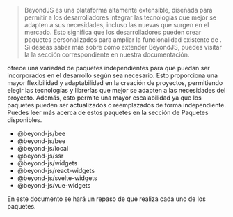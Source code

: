 
<DocHeader pretitle="Basics" title="Paquetes de BeyondJS" />

> BeyondJS es una plataforma altamente extensible, diseñada para permitir a los desarrolladores integrar las tecnologías
> que mejor se adapten a sus necesidades, incluso las nuevas que surgen en el mercado. Esto significa que los
> desarrolladores pueden crear paquetes personalizados para ampliar la funcionalidad existente de <BeyondJS/>.
> Si deseas saber más sobre cómo extender BeyondJS, puedes visitar
> la <Link href="/docs/foundations/extend"> la sección correspondiente en nuestra documentación</Link>.

<BeyondJS /> ofrece una variedad de paquetes independientes para que puedan ser incorporados en el desarrollo según sea
necesario. Esto proporciona una mayor flexibilidad y adaptabilidad en la creación de proyectos, permitiendo elegir las
tecnologías y librerías que mejor se adapten a las necesidades del proyecto. Además, esto permite una mayor
escalabilidad ya que los paquetes pueden ser actualizados o reemplazados de forma independiente. Puedes leer más acerca
de estos paquetes en la sección de Paquetes disponibles.

-   <ELink href="https://www.npmjs.com/package/@beyond-js/kernel">@beyond-js/bee</ELink>
-   <ELink href="https://www.npmjs.com/package/@beyond-js/bee">@beyond-js/bee</ELink>
-   <ELink href="https://www.npmjs.com/package/@beyond-js/local">@beyond-js/local</ELink>
-   <ELink href="https://www.npmjs.com/package/@beyond-js/ssr">@beyond-js/ssr</ELink>
-   <ELink href="https://www.npmjs.com/package/@beyond-js/widgets">@beyond-js/widgets</ELink>
-   <ELink href="https://www.npmjs.com/package/@beyond-js/react-widgets">@beyond-js/react-widgets</ELink>
-   <ELink href="https://www.npmjs.com/package/@beyond-js/svelte-widgets">@beyond-js/svelte-widgets</ELink>
-   <ELink href="https://www.npmjs.com/package/@beyond-js/vue-widgets">@beyond-js/vue-widgets</ELink>

En este documento se hará un repaso de que realiza cada uno de los paquetes.

<Title tag="h3" text="@beyond-js/kernel" />
Este paquete contiene un conjunto de funcionalidades utilitarias esenciales para desarrollar proyectos en <BeyondJS />.

<Code lang="ts">{`import {Events, routing} from '@beyond-js/kernel'`}</Code>

<Title tag="h3" text="@beyond-js/backend" />

Este paquete proporciona un servicio de backend basado en node con conexión de Websocket y soporta la ejecución de los Bridges,
una funcionalidad de BeyondJS que permite crear APIs backend y el código cliente para consumirlo con tipado de datos incluido.

<Title tag="h3" text="@beyond-js/bee" />

Este paquete mejora la experiencia de desarrollo en Node.js, ya que permite interactuar con el DevServer de <BeyondJS /> en
lugar de buscar paquetes en disco. Esto permite programar con funcionalidades de HMR (Hot Module Replacement) de forma natural
y sencilla. Además, proporciona soporte para trabajar con http imports en versiones anteriores de Node.js

<Title tag="h3" text="@beyond-js/local" />

Este paquete es utilizado para dos funciones principales:

Escucha los cambios desde el Inspector de BeyondJS y realiza carga inmediata mediante HMR de los elementos modificados.
Sirve para proyectos de backend, verificando el estado de los launchers y encendiéndolos previamente a la ejecución de la acción.
Habilita el comportamiento HMR en los proyectos realizados con <BeyondJS/>. Es una dependencia necesaria para el entorno de desarrollo.

<Title tag="h3" text="@beyond-js/ssr" />

BeyondJS implementa Server Side Rendering (SSR) mediante un servidor HTTP con tres endpoints: widget y page. Permite implementar
soluciones de SSR en proyectos web. Puedes leer más acerca de las buenas prácticas y otras formas de renderizado
en <Link href="/docs/widgets/rendering"> la sección de Renderizado con Widgets</Link>

<Title tag="h3" text="@beyond-js/widgets" />

Los proyectos o paquetes Web en <BeyondJS/> funcionan como microfrontends independientes con la capacidad de contener su propio stack de tecnologías. Estos proyectos son flexibles y fácilmente extensibles, permitiendo la integración de nuevos paquetes de widgets que brinden soporte a librerías de vista o renderizado con pocos pasos simples.

> <BeyondJS /> se enfoca en facilitar la integración de nuevas librerías de renderizado, para que puedas hacerlo de
> forma sencilla. Puedes leer más acerca de cómo agregar motores de renderizado en la sección correspondiente de la
> documentación.

Además, <BeyondJS/> ofrece los siguientes paquetes específicos para crear proyectos Web con Renderizado cliente, estático o de servidor (SSR)
utilizando <ELink hef="https://reactjs.org/">React</ELink>, <ELink href="https://vuejs.org/">Vue</ELink> y <ELink href="https://svelte.dev/">Svelte</ELink>.

Estos paquetes son:

-   React: `@beyond-js/react-widgets`
-   Svelte: `@beyond-js/svelte-widgets`
-   Vue: `@beyond-js/vue-widgets`
